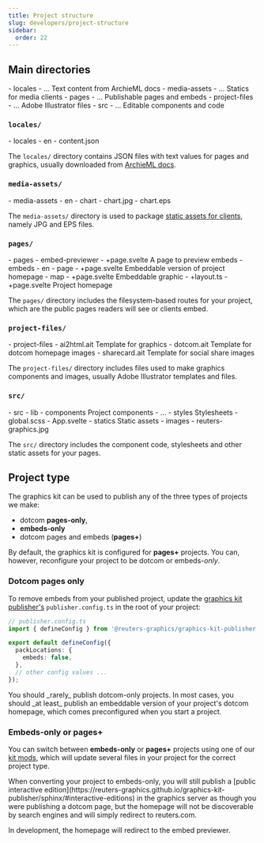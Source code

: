 ```yaml
---
title: Project structure
slug: developers/project-structure
sidebar:
  order: 22
---
```



## Main directories

<FileTree>
  - locales - ... Text content from ArchieML docs - media-assets - ... Statics
  for media clients - pages - ... Publishable pages and embeds - project-files -
  ... Adobe Illustrator files - src - ... Editable components and code
</FileTree>

### `locales/`

<FileTree>- locales - en - content.json</FileTree>

The `locales/` directory contains JSON files with text values for pages and graphics, usually downloaded from [ArchieML docs](/bluprint_graphics-kit/developers/archieml/).

### `media-assets/`

<FileTree>- media-assets - en - chart - chart.jpg - chart.eps</FileTree>

The `media-assets/` directory is used to package [static assets for clients](/bluprint_graphics-kit/developers/statics-for-media-clients/), namely JPG and EPS files.

### `pages/`

<FileTree>
  - pages - embed-previewer - +page.svelte A page to preview embeds - embeds -
  en - page - +page.svelte Embeddable version of project homepage - map -
  +page.svelte Embeddable graphic - +layout.ts - +page.svelte Project homepage
</FileTree>

The `pages/` directory includes the filesystem-based routes for your project, which are the public pages readers will see or clients embed.

<LinkCard
  icon="seti:svelte"
  color="#f96743"
  title="SvelteKit: Routing"
  target="_blank"
  href="https://svelte.dev/docs/kit/routing"
/>

### `project-files/`

<FileTree>
  - project-files - ai2html.ait Template for graphics - dotcom.ait Template for
  dotcom homepage images - sharecard.ait Template for social share images
</FileTree>

The `project-files/` directory includes files used to make graphics components and images, usually Adobe Illustrator templates and files.

### `src/`

<FileTree>
  - src - lib - components Project components - ... - styles Stylesheets -
  global.scss - App.svelte - statics Static assets - images -
  reuters-graphics.jpg
</FileTree>

The `src/` directory includes the component code, stylesheets and other static assets for your pages.

## Project type

The graphics kit can be used to publish any of the three types of projects we make:

- dotcom **pages-only**,
- **embeds-only**
- dotcom pages and embeds (**pages+**)

By default, the graphics kit is configured for **pages+** projects. You can, however, reconfigure your project to be dotcom or embeds-_only_.

### Dotcom pages only

To remove embeds from your published project, update the [graphics kit publisher's](https://reuters-graphics.github.io/graphics-kit-publisher/) `publisher.config.ts` in the root of your project:

```typescript ins={5-7}
// publisher.config.ts
import { defineConfig } from '@reuters-graphics/graphics-kit-publisher';

export default defineConfig({
  packLocations: {
    embeds: false,
  },
  // other config values ...
});
```

<Aside type="caution">
  You should _rarely_ publish dotcom-only projects. In most cases, you should
  _at least_ publish an embeddable version of your project's dotcom homepage,
  which comes preconfigured when you start a project.
</Aside>

### Embeds-only or pages+

You can switch between **embeds-only** or **pages+** projects using one of our [kit mods](/bluprint_graphics-kit/developers/mods/), which will update several files in your project for the correct project type.

<Aside>
When converting your project to embeds-only, you will still publish a [public interactive edition](https://reuters-graphics.github.io/graphics-kit-publisher/sphinx/#interactive-editions) in the graphics server as though you were publishing a dotcom page, but the homepage will not be discoverable by search engines and will simply redirect to reuters.com.

In development, the homepage will redirect to the embed previewer.

</Aside>
